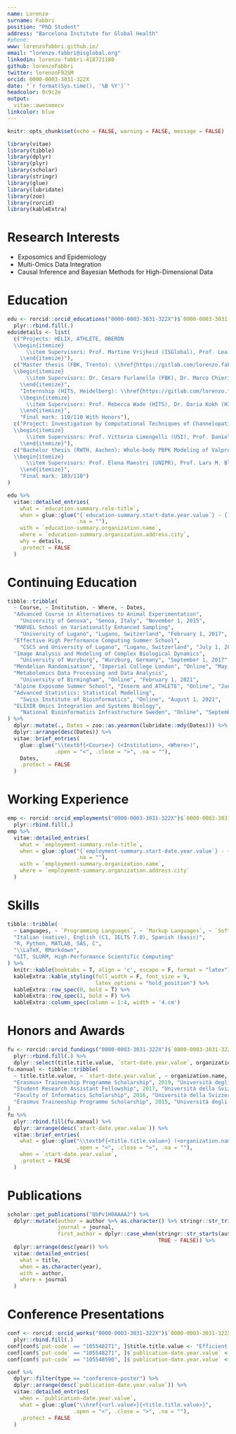 ```yaml
---
name: Lorenzo
surname: Fabbri
position: "PhD Student"
address: "Barcelona Institute for Global Health"
#phone:
www: lorenzofabbri.github.io/
email: "lorenzo.fabbri@isglobal.org"
linkedin: lorenzo-fabbri-418721180
github: lorenzoFabbri
twitter: lorenzoF92SM
orcid: 0000-0003-3031-322X
date: "`r format(Sys.time(), '%B %Y')`"
headcolor: 0c9c2e
output:
  vitae::awesomecv
linkcolor: blue
---
```


```r
knitr::opts_chunk$set(echo = FALSE, warning = FALSE, message = FALSE)

library(vitae)
library(tibble)
library(dplyr)
library(plyr)
library(scholar)
library(stringr)
library(glue)
library(lubridate)
library(zoo)
library(rorcid)
library(kableExtra)
```

# Research Interests

 * Exposomics and Epidemiology
 * Multi-Omics Data Integration
 * Causal Inference and Bayesian Methods for High-Dimensional Data
 
# Education

```r
edu <- rorcid::orcid_educations("0000-0003-3031-322X")$`0000-0003-3031-322X`$`affiliation-group`$summaries %>%
  plyr::rbind.fill(.)
edu$details <- list(
  c("Projects: HELIX, ATHLETE, OBERON
  \\begin{itemize}
      \\item Supervisors: Prof. Martine Vrijheid (ISGlobal), Prof. Lea Maitre (ISGlobal)
    \\end{itemize}"), 
  c("Master thesis (FBK, Trento): \\href{https://gitlab.com/lorenzo.fabbri92sm/master-thesis-fbk}{Machine Learning for Predictive Drug-Induced Hepatotoxicity}
  \\begin{itemize}
      \\item Supervisors: Dr. Cesare Furlanello (FBK), Dr. Marco Chierici (FBK), Prof. Enrico Domenici (UNITN)
    \\end{itemize}", 
    "Internship (HITS, Heidelberg): \\href{https://gitlab.com/lorenzo.fabbri92sm/master-thesis-hits}{Machine and Deep Learning for Predictive Unbinding Kinetics of Kinases}
    \\begin{itemize}
      \\item Supervisors: Prof. Rebecca Wade (HITS), Dr. Daria Kokh (HITS), Prof. Raffaello Potestio (UNITN)
    \\end{itemize}", 
    "Final mark: 110/110 With Honors"), 
  c("Project: Investigation by Computational Techniques of Channelopaties related to Sodium Channels
  \\begin{itemize}
      \\item Supervisors: Prof. Vittorio Limongelli (USI), Prof. Daniele Di Marino (USI)
    \\end{itemize}"), 
  c("Bachelor thesis (RWTH, Aachen): Whole-body PBPK Modeling of Valproic Acid
  \\begin{itemize}
      \\item Supervisors: Prof. Elena Maestri (UNIPR), Prof. Lars M. Blank (RWTH), Dr. Henrik Cordes (RWTH)
    \\end{itemize}", 
    "Final mark: 103/110")
)

edu %>%
  vitae::detailed_entries(
    what = `education-summary.role-title`, 
    when = glue::glue("{`education-summary.start-date.year.value`} - {`education-summary.end-date.year.value`}", 
                      .na = ""), 
    with = `education-summary.organization.name`, 
    where = `education-summary.organization.address.city`, 
    why = details, 
    .protect = FALSE
  )
```

# Continuing Education

```r
tibble::tribble(
  ~ Course, ~ Institution, ~ Where, ~ Dates, 
  "Advanced Course in Alternatives to Animal Experimentation", 
    "University of Genova", "Genoa, Italy", "November 1, 2015", 
  "MARVEL School on Variationally Enhanced Sampling", 
    "University of Lugano", "Lugano, Switzerland", "February 1, 2017", 
  "Effective High Performance Computing Summer School", 
    "CSCS and University of Lugano", "Lugano, Switzerland", "July 1, 2017", 
  "Image Analysis and Modeling of Complex Biological Dynamics", 
    "University of Wurzburg", "Wurzburg, Germany", "September 1, 2017", 
  "Mendelian Randomisation", "Imperial College London", "Online", "May 1, 2020", 
  "Metabolomics Data Processing and Data Analysis", 
    "University of Birmingham", "Online", "February 1, 2021", 
  "Alpine Exposome Summer School", "Inserm and ATHLETE", "Online", "June 1, 2021", 
  "Advanced Statistics: Statistical Modelling", 
    "Swiss Institute of Bioinformatics", "Online", "August 1, 2021", 
  "ELIXIR Omics Integration and Systems Biology", 
    "National Bioinformatics Infrastructure Sweden", "Online", "September 1, 2021"
) %>%
  dplyr::mutate(., Dates = zoo::as.yearmon(lubridate::mdy(Dates))) %>%
  dplyr::arrange(desc(Dates)) %>%
  vitae::brief_entries(
    glue::glue("\\textbf{<Course>} (<Institution>, <Where>)", 
               .open = "<", .close = ">", .na = ""), 
    Dates, 
    .protect = FALSE
  )
```

# Working Experience

```r
emp <- rorcid::orcid_employments("0000-0003-3031-322X")$`0000-0003-3031-322X`$`affiliation-group`$summaries %>%
  plyr::rbind.fill(.)
emp %>%
  vitae::detailed_entries(
    what = `employment-summary.role-title`, 
    when = glue::glue("{`employment-summary.start-date.year.value`} - {`employment-summary.end-date`}", 
                      .na = ""), 
    with = `employment-summary.organization.name`, 
    where = `employment-summary.organization.address.city`
  )
```

# Skills

```r
tibble::tribble(
  ~ Languages, ~ `Programming Languages`, ~ `Markup Languages`, ~ `Software Development`, 
  "Italian (native), English (C1, IELTS 7.0), Spanish (basic)", 
  "R, Python, MATLAB, SAS, C", 
  "\\LaTeX, RMarkdown", 
  "GIT, SLURM, High-Performance Scientific Computing"
) %>%
  knitr::kable(booktabs = T, align = 'c', escape = F, format = "latex") %>%
  kableExtra::kable_styling(full_width = F, font_size = 9, 
                            latex_options = "hold_position") %>%
  kableExtra::row_spec(0, bold = T) %>%
  kableExtra::row_spec(1, bold = F) %>%
  kableExtra::column_spec(column = 1:4, width = '4.cm')
```

# Honors and Awards

```r
fu <- rorcid::orcid_fundings("0000-0003-3031-322X")$`0000-0003-3031-322X`$group$`funding-summary` %>%
  plyr::rbind.fill(.) %>%
  dplyr::select(title.title.value, `start-date.year.value`, organization.name)
fu.manual <- tibble::tribble(
  ~ title.title.value, ~ `start-date.year.value`, ~ organization.name, 
  "Erasmus+ Traineeship Programme Scholarship", 2019, "Università degli Studi di Trento", 
  "Student Research Assistant Fellowship", 2017, "Università della Svizzera italiana", 
  "Faculty of Informatics Scholarship", 2016, "Università della Svizzera italiana", 
  "Erasmus Traineeship Programme Scholarship", 2015, "Università degli Studi di Parma"
)
fu %>%
  plyr::rbind.fill(fu.manual) %>%
  dplyr::arrange(desc(`start-date.year.value`)) %>%
  vitae::brief_entries(
    what = glue::glue("\\textbf{<title.title.value>} (<organization.name>)", 
                      .open = "<", .close = ">", .na = ""), 
    when = `start-date.year.value`, 
    .protect = FALSE
  )
```

# Publications

```r
scholar::get_publications("QbPv1H0AAAAJ") %>%
  dplyr::mutate(author = author %>% as.character() %>% stringr::str_trim(), 
                journal = journal, 
                first_author = dplyr::case_when(stringr::str_starts(author, "L Fabbri") ~ TRUE, 
                                                TRUE ~ FALSE)) %>%
  dplyr::arrange(desc(year)) %>%
  vitae::detailed_entries(
    what = title, 
    when = as.character(year), 
    with = author, 
    where = journal
  )
```

# Conference Presentations

```r
conf <- rorcid::orcid_works("0000-0003-3031-322X")$`0000-0003-3031-322X`$works %>%
  plyr::rbind.fill(.)
conf[conf$`put-code` == "105548271", ]$title.title.value <- "Efficient and Portable MPI Support for Approximate Bayesian Computation"
conf[conf$`put-code` == "105548271", ]$`publication-date.year.value` <- 2017
conf[conf$`put-code` == "105548590", ]$`publication-date.year.value` <- 2022

conf %>%
  dplyr::filter(type == "conference-poster") %>%
  dplyr::arrange(desc(`publication-date.year.value`)) %>%
  vitae::detailed_entries(
    when = `publication-date.year.value`, 
    what = glue::glue("\\href{<url.value>}{<title.title.value>}", 
                     .open = "<", .close = ">", .na = ""), 
    .protect = FALSE
  )
```
